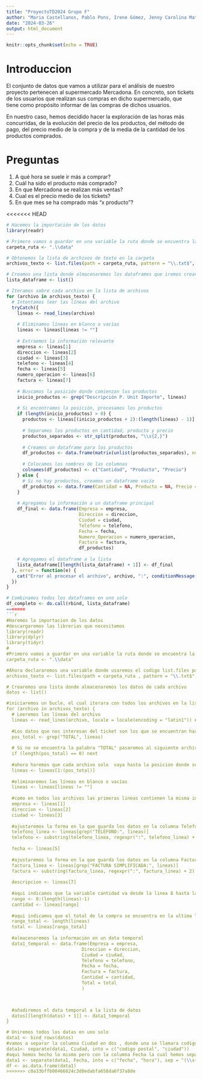 ```yaml
---
title: "ProyectoTD2024 Grupo F"
author: "Maria Castellanos, Pablo Pons, Irene Gómez, Jenny Carolina Matamoros, Andreu Herrero, Álvaro Cruz"
date: "2024-03-26"
output: html_document
---
```


```r
knitr::opts_chunk$set(echo = TRUE)
```

# Introduccion

El conjunto de datos que vamos a utilizar para el análisis de nuestro proyecto pertenecen al supermercado Mercadona. En concreto, son tickets de los usuarios que realizan sus compras en dicho supermercado, que tiene como propósito informar de las compras de dichos usuarios. 

En nuestro caso, hemos decidido hacer la exploración de las horas más concurridas, de la evolución del precio de los productos, del método de pago, del precio medio de la compra y de la media de la cantidad de los productos comprados.


# Preguntas

1. A qué hora se suele ir más a comprar?
2. Cuál ha sido el producto más comprado?
3. En que Mercadona se realizan más ventas?
4. Cual es el precio medio de los tickets?
5. En que mes se ha comprado más "x producto"?

<<<<<<< HEAD
```r
# Hacemos la importación de los datos
library(readr)

# Primero vamos a guardar en una variable la ruta donde se encuentra la carpeta con todos nuestros ficheros
carpeta_ruta <- ".\\data"

# Obtenemos la lista de archivos de texto en la carpeta
archivos_texto <- list.files(path = carpeta_ruta, pattern = "\\.txt$", full.names = TRUE)

# Creamos una lista donde almacenaremos los dataframes que iremos creando de cada archivo
lista_dataframe <- list()

# Iteramos sobre cada archivo en la lista de archivos
for (archivo in archivos_texto) {
  # Intentamos leer las líneas del archivo
  tryCatch({
    lineas <- read_lines(archivo)
    
    # Eliminamos líneas en blanco o vacías
    lineas <- lineas[lineas != ""]
    
    # Extraemos la información relevante
    empresa <- lineas[1]
    direccion <- lineas[2]
    ciudad <- lineas[3]
    telefono <- lineas[4]
    fecha <- lineas[5]
    numero_operacion <- lineas[6]
    factura <- lineas[7]
    
    # Buscamos la posición donde comienzan los productos
    inicio_productos <- grep("Descripción P. Unit Importe", lineas)
    
    # Si encontramos la posición, procesamos los productos
    if (length(inicio_productos) > 0) {
      productos <- lineas[(inicio_productos + 2):(length(lineas) - 1)]
      
      # Separamos los productos en cantidad, producto y precio
      productos_separados <- str_split(productos, "\\s{2,}")
      
      # Creamos un dataframe para los productos
      df_productos <- data.frame(matrix(unlist(productos_separados), ncol = 3, byrow = TRUE))
      
      # Colocamos los nombres de las columnas
      colnames(df_productos) <- c("Cantidad", "Producto", "Precio")
    } else {
      # Si no hay productos, creamos un dataframe vacío
      df_productos <- data.frame(Cantidad = NA, Producto = NA, Precio = NA)
    }
    
    # Agregamos la información a un dataframe principal
    df_final <- data.frame(Empresa = empresa,
                           Direccion = direccion,
                           Ciudad = ciudad,
                           Telefono = telefono,
                           Fecha = fecha,
                           Numero_Operacion = numero_operacion,
                           Factura = factura,
                           df_productos)
    
    # Agregamos el dataframe a la lista
    lista_dataframe[[length(lista_dataframe) + 1]] <- df_final
  }, error = function(e) {
    cat("Error al procesar el archivo", archivo, ":", conditionMessage(e), "\n")
  })
}

# Combinamos todos los dataframes en uno solo
df_completo <- do.call(rbind, lista_dataframe)
=======
```r
#Haremos la importacion de los datos
#descargaremos las librerias que necesitamos
library(readr)
library(dplyr)
library(tidyr)
#
#Primero vamos a guardar en una variable la ruta donde se encuentra la carpeta con todos los ficheros que utilizaremos
carpeta_ruta <- ".\\data"

#Ahora declararemos una variable donde usaremos el codigo list.files para obtener una lista de archivos dentro de la carpeta de la cual solo vamos a seleccionar los archivos que sean .txt
archivos_texto <- list.files(path = carpeta_ruta , pattern = "\\.txt$", full.names = TRUE)

# Crearemos una lista donde almacenaremos los datos de cada archivo
datos <- list()

#iniciaremos un bucle, el cual iterara con todos los archivos en la lista de archivos
for (archivo in archivos_texto) {
  # Leeremos las líneas del archivo
  lineas <- read_lines(archivo, locale = locale(encoding = "latin1")) #ponemos el encoding correspondiente
  
  #Los datos que nos interesan del ticket son los que se encuentran hasta la linea donde nos   indica el precio total de la compra realizada, por lo que pondremos que busque la palabra    TOTAl, en la cual nos devolvera el numero donde se encuentra en cada archivo
  pos_total <- grep("TOTAL", lineas)
  
  # Si no se encuentra la palabra "TOTAL" pasaremos al siguiente archivo
  if (length(pos_total) == 0) next
  
  #ahora haremos que cada archivo solo  vaya hasta la posicion donde se encuentra TOTAL
  lineas <- lineas[1:(pos_total)]
  
  #eliminaremos las líneas en blanco o vacías
  lineas <- lineas[lineas != ""]
  
  #como en todos los archivos las primeras lineas contienen la misma informacion,extraemos la   información
  empresa <- lineas[1]
  direccion <- lineas[2]
  ciudad <- lineas[3]
  
  #ajustaremos la forma en la que guarda los datos en la columna Telefono
  telefono_linea <- lineas[grep("TELÉFONO:", lineas)]
  telefono <- substring(telefono_linea, regexpr(":", telefono_linea) + 1)
  
  fecha <- lineas[5]
  
  #ajustaremos la forma en la que guarda los datos en la columna Factura
  factura_linea <- lineas[grep("FACTURA SIMPLIFICADA:", lineas)]
  factura <- substring(factura_linea, regexpr(":", factura_linea) + 2)
 
  descripcion <- lineas[7]
  
  #aqui indicamos que la variable cantidad va desde la linea 8 hasta la penultima de las       lineas que hemos leido de cada archivo, ya que no todos los tickets contienen la misma       cantidad de productos comprados
  rango <- 8:(length(lineas)-1)
  cantidad <- lineas[rango]
  
  #aqui indicamos que el total de la compra se encuentra en la ultima linea de cada archivo
  rango_total <- length(lineas)
  total <- lineas[rango_total]
  
  #almacenaremos la información en un data temporal
  data1_temporal <- data.frame(Empresa = empresa,
                            Direccion = direccion,
                            Ciudad = ciudad,
                            Telefono = telefono,
                            Fecha = fecha,
                            Factura = factura,
                            Cantidad = cantidad,
                            Total = total
                            )


  
  #añadiremos el data temporal a la lista de datos
  datos[[length(datos) + 1]] <- data1_temporal
}

# Uniremos todos los datas en uno solo
data1 <- bind_rows(datos)
#vamos a separar la columna Ciudad en dos , donde una se llamara codigo postal y otra ciudad
data1<- separate(data1, Ciudad, into = c("codigo postal", "ciudad"))
#aqui hemos hecho lo mismo pero con la columna Fecha la cual hemos separado en fecha y hora
data1 <- separate(data1, Fecha, into = c("fecha", "hora"), sep = "(\\s+|\\s+OP:\\s+)")
df <- as.data.frame(data1)
>>>>>>> c0a33bffb00466824c3d8edabfa658da6f37a8de
```






